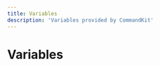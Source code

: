 ```yaml
---
title: Variables
description: 'Variables provided by CommandKit'
---
```


# Variables

<Cards><Card title="CommandExecutionMode" description="No description available." href="/docs/variables/CommandExecutionMode" />

<Card
  title="ElementType"
  description="No description available."
  href="/docs/variables/ElementType"
/>

<Card
  title="Logger"
  description="No description available."
  href="/docs/variables/Logger"
/>

<Card title="version" description="The current version of CommandKit." href="/docs/variables/version" /></Cards>
